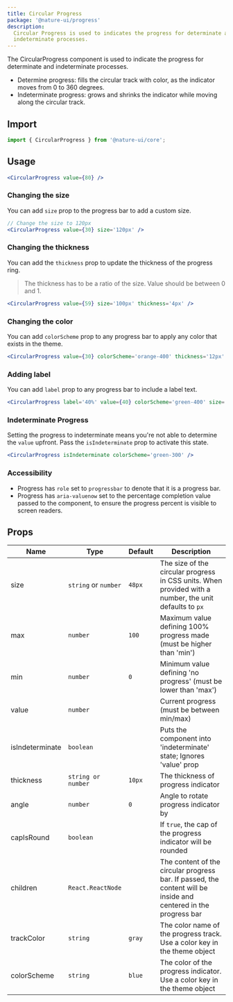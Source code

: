 ```yaml
---
title: Circular Progress
package: '@nature-ui/progress'
description:
  Circular Progress is used to indicates the progress for determinate and
  indeterminate processes.
---
```


The CircularProgress component is used to indicate the progress for determinate
and indeterminate processes.

- Determine progress: fills the circular track with color, as the indicator
  moves from 0 to 360 degrees.
- Indeterminate progress: grows and shrinks the indicator while moving along the
  circular track.

## Import

```js
import { CircularProgress } from '@nature-ui/core';
```

## Usage

```jsx
<CircularProgress value={80} />
```

### Changing the size

You can add `size` prop to the progress bar to add a custom size.

```jsx
// Change the size to 120px
<CircularProgress value={30} size='120px' />
```

### Changing the thickness

You can add the `thickness` prop to update the thickness of the progress ring.

> The thickness has to be a ratio of the size. Value should be between 0 and 1.

```jsx
<CircularProgress value={59} size='100px' thickness='4px' />
```

### Changing the color

You can add `colorScheme` prop to any progress bar to apply any color that
exists in the theme.

```jsx
<CircularProgress value={30} colorScheme='orange-400' thickness='12px' />
```

### Adding label

You can add `label` prop to any progress bar to include a label text.

```jsx
<CircularProgress label='40%' value={40} colorScheme='green-400' size='50px' />
```

### Indeterminate Progress

Setting the progress to indeterminate means you're not able to determine the
`value` upfront. Pass the `isIndeterminate` prop to activate this state.

```jsx
<CircularProgress isIndeterminate colorScheme='green-300' />
```

### Accessibility

- Progress has `role` set to `progressbar` to denote that it is a progress bar.
- Progress has `aria-valuenow` set to the percentage completion value passed to
  the component, to ensure the progress percent is visible to screen readers.

## Props

| Name            | Type                 | Default | Description                                                                                                      |
| --------------- | -------------------- | ------- | ---------------------------------------------------------------------------------------------------------------- |
| size            | `string` or `number` | `48px`  | The size of the circular progress in CSS units. When provided with a number, the unit defaults to `px`           |
| max             | `number`             | `100`   | Maximum value defining 100% progress made (must be higher than 'min')                                            |
| min             | `number`             | `0`     | Minimum value defining 'no progress' (must be lower than 'max')                                                  |
| value           | `number`             |         | Current progress (must be between min/max)                                                                       |
| isIndeterminate | `boolean`            |         | Puts the component into 'indeterminate' state; Ignores 'value' prop                                              |
| thickness       | `string or number`   | `10px`  | The thickness of progress indicator                                                                              |
| angle           | `number`             | `0`     | Angle to rotate progress indicator by                                                                            |
| capIsRound      | `boolean`            |         | If `true`, the cap of the progress indicator will be rounded                                                     |
| children        | `React.ReactNode`    |         | The content of the circular progress bar. If passed, the content will be inside and centered in the progress bar |
| trackColor      | `string`             | `gray`  | The color name of the progress track. Use a color key in the theme object                                        |
| colorScheme     | `string`             | `blue`  | The color of the progress indicator. Use a color key in the theme object                                         |
